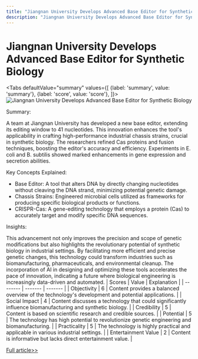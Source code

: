 ```yaml
---
title: "Jiangnan University Develops Advanced Base Editor for Synthetic Biology"
description: "Jiangnan University Develops Advanced Base Editor for Synthetic Biology"
---
```



# Jiangnan University Develops Advanced Base Editor for Synthetic Biology


<Tabs
	defaultValue="summary"
	values={[
	{label: 'summary', value: 'summary'},
	{label: 'score', value: 'score'},
]}>
<TabItem value="summary">
<img
  src="https://image.informedainews.com/2024/06/Tec-oXl-1717551766-0.jpg"
  alt="Jiangnan University Develops Advanced Base Editor for Synthetic Biology"
/>



Summary:

A team at Jiangnan University has developed a new base editor, extending its editing window to 41 nucleotides. This innovation enhances the tool's applicability in crafting high-performance industrial chassis strains, crucial in synthetic biology. The researchers refined Cas proteins and fusion techniques, boosting the editor's accuracy and efficiency. Experiments in E. coli and B. subtilis showed marked enhancements in gene expression and secretion abilities.

Key Concepts Explained:

- Base Editor: A tool that alters DNA by directly changing nucleotides without cleaving the DNA strand, minimizing potential genetic damage.
- Chassis Strains: Engineered microbial cells utilized as frameworks for producing specific biological products or functions.
- CRISPR-Cas: A gene-editing technology that employs a protein (Cas) to accurately target and modify specific DNA sequences.

Insights:

This advancement not only improves the precision and scope of genetic modifications but also highlights the revolutionary potential of synthetic biology in industrial settings. By facilitating more efficient and precise genetic changes, this technology could transform industries such as biomanufacturing, pharmaceuticals, and environmental cleanup. The incorporation of AI in designing and optimizing these tools accelerates the pace of innovation, indicating a future where biological engineering is increasingly data-driven and automated.
</TabItem>
<TabItem value="score">
	| Scores     | Value   | Explanation |
	| -------- | ------- | ------- |
	| Objectivity  | 6    | Content provides a balanced overview of the technology's development and potential applications.    |
	| Social Impact | 4     | Content discusses a technology that could significantly influence biomanufacturing and synthetic biology.    |
	| Credibility    | 5    | Content is based on scientific research and credible sources.    |
	| Potential    | 5    | The technology has high potential to revolutionize genetic engineering and biomanufacturing.    |
	| Practicality    | 5    | The technology is highly practical and applicable in various industrial settings.    |
	| Entertainment Value    | 2    | Content is informative but lacks direct entertainment value.    |
</TabItem>
</Tabs>

[Full article>>](https://www.mittrchina.com/news/detail/13356)
